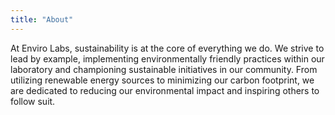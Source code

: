 ```yaml
---
title: "About"
---
```


At Enviro Labs, sustainability is at the core of everything we do.
We strive to lead by example, implementing environmentally friendly practices within our laboratory and championing sustainable initiatives in our community. 
From utilizing renewable energy sources to minimizing our carbon footprint, we are dedicated to reducing our environmental impact and inspiring others to follow suit.